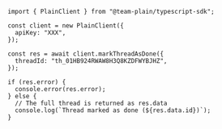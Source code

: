 ```tsx
import { PlainClient } from "@team-plain/typescript-sdk";

const client = new PlainClient({
  apiKey: "XXX",
});

const res = await client.markThreadAsDone({
  threadId: "th_01HB924RWAW8H3Q8KZDFWYBJHZ",
});

if (res.error) {
  console.error(res.error);
} else {
  // The full thread is returned as res.data
  console.log(`Thread marked as done (${res.data.id})`);
}
```
